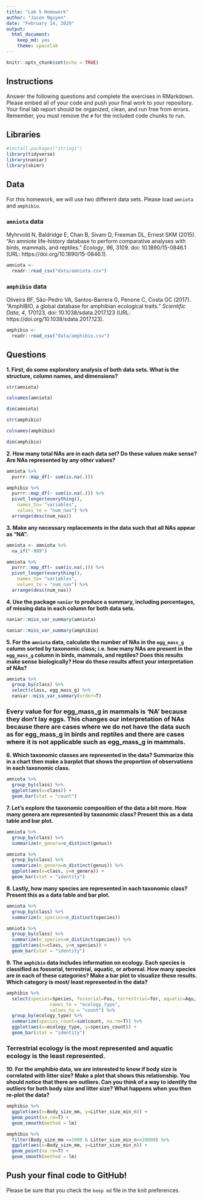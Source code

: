 ```yaml
---
title: "Lab 5 Homework"
author: "Jason Nguyen"
date: "February 14, 2020"
output:
  html_document: 
    keep_md: yes
    theme: spacelab
---
```


```r
knitr::opts_chunk$set(echo = TRUE)
```

## Instructions
Answer the following questions and complete the exercises in RMarkdown. Please embed all of your code and push your final work to your repository. Your final lab report should be organized, clean, and run free from errors. Remember, you must remove the `#` for the included code chunks to run.  

## Libraries
```r
#install.packages("stringi")
library(tidyverse)
library(naniar)
library(skimr)
```

## Data
For this homework, we will use two different data sets. Please load `amniota` and `amphibio`.  

### `amniota` data
Myhrvold N, Baldridge E, Chan B, Sivam D, Freeman DL, Ernest SKM (2015). “An amniote life-history
database to perform comparative analyses with birds, mammals, and reptiles.” _Ecology_, *96*, 3109.
doi: 10.1890/15-0846.1 (URL: https://doi.org/10.1890/15-0846.1).
```r
amniota <- 
  readr::read_csv("data/amniota.csv")
```

### `amphibio` data
Oliveira BF, São-Pedro VA, Santos-Barrera G, Penone C, Costa GC (2017). “AmphiBIO, a global database
for amphibian ecological traits.” _Scientific Data_, *4*, 170123. doi: 10.1038/sdata.2017.123 (URL:
https://doi.org/10.1038/sdata.2017.123).
```r
amphibio <- 
  readr::read_csv("data/amphibio.csv")
```

## Questions  
**1. First, do some exploratory analysis of both data sets. What is the structure, column names, and dimensions?**  
```r
str(amniota)
```

```r
colnames(amniota)
```

```r
dim(amniota)
```

```r
str(amphibio)
```

```r
colnames(amphibio)
```

```r
dim(amphibio)
```

**2. How many total NAs are in each data set? Do these values make sense? Are NAs represented by any other values?**   
```r
amniota %>%
  purrr::map_df(~ sum(is.na(.)))
```
```r
amphibio %>%
  purrr::map_df(~ sum(is.na(.))) %>% 
  pivot_longer(everything(),
    names_to= "variables",
    values_to = "num_nas") %>% 
  arrange(desc(num_nas))
```

**3. Make any necessary replacements in the data such that all NAs appear as "NA".**   
```r
amniota <- amniota %>%
  na_if("-999")
```

```r
amniota %>%
  purrr::map_df(~ sum(is.na(.))) %>%
  pivot_longer(everything(),
    names_to= "variables",
    values_to = "num_nas") %>% 
  arrange(desc(num_nas))
```

**4. Use the package `naniar` to produce a summary, including percentages, of missing data in each column for both data sets.**  
```r
naniar::miss_var_summary(amniota)
```
```r
naniar::miss_var_summary(amphibio)
```

**5. For the `amniota` data, calculate the number of NAs in the `egg_mass_g` column sorted by taxonomic class; i.e. how many NAs are present in the `egg_mass_g` column in birds, mammals, and reptiles? Does this results make sense biologically? How do these results affect your interpretation of NAs?**  

```r
amniota %>%
  group_by(class) %>% 
  select(class, egg_mass_g) %>% 
  naniar::miss_var_summary(order=T)
```
### Every value for for egg_mass_g in mammals is 'NA' because they don't lay eggs. This changes our interpretation of NAs because there are cases where we do not have the data such as for egg_mass_g in birds and reptiles and there are cases where it is not applicable such as egg_mass_g in mammals.

**6. Which taxonomic classes are represented in the data? Summarize this in a chart then make a barplot that shows the proportion of observations in each taxonomic class.**
```r
amniota %>% 
  group_by(class) %>% 
  ggplot(aes(x=class)) +
  geom_bar(stat = "count")
```
  
**7. Let's explore the taxonomic composition of the data a bit more. How many genera are represented by taxonomic class? Present this as a data table and bar plot.**
```r
amniota %>%
  group_by(class) %>%
  summarize(n_genera=n_distinct(genus))
```


```r
amniota %>%
  group_by(class) %>%
  summarize(n_genera=n_distinct(genus)) %>% 
  ggplot(aes(x=class, y=n_genera)) +
  geom_bar(stat = "identity")
```

**8. Lastly, how many species are represented in each taxonomic class? Present this as a data table and bar plot.**
```r
amniota %>%
  group_by(class) %>%
  summarize(n_species=n_distinct(species))
```


```r
amniota %>%
  group_by(class) %>%
  summarize(n_species=n_distinct(species)) %>% 
  ggplot(aes(x=class, y=n_species)) +
  geom_bar(stat = "identity")
```

**9. The `amphibio` data includes information on ecology. Each species is classified as fossorial, terrestrial, aquatic, or arboreal. How many species are in each of these categories? Make a bar plot to visualize these results. Which category is most/ least represented in the data?**
```r
amphibio %>% 
  select(species=Species, fossorial=Fos, terrestrial=Ter, aquatic=Aqu, arboreal=Arb) %>%   pivot_longer(-species,
                names_to = "ecology_type",
                values_to = "count") %>% 
  group_by(ecology_type) %>% 
  summarize(species_count=sum(count, na.rm=T)) %>% 
  ggplot(aes(x=ecology_type, y=species_count)) +
  geom_bar(stat = "identity")
```
### Terrestrial ecology is the most represented and aquatic ecology is the least represented.

**10. For the amphibio data, we are interested to know if body size is correlated with litter size? Make a plot that shows this relationship. You should notice that there are outliers. Can you think of a way to identify the outliers for both body size and litter size? What happens when you then re-plot the data?**
```r
amphibio %>%
  ggplot(aes(x=Body_size_mm, y=Litter_size_min_n)) +
  geom_point(na.rm=T) +
  geom_smooth(method = lm)
```
```r
amphibio %>%
  filter(Body_size_mm <=1000 & Litter_size_min_n<=20000) %>% 
  ggplot(aes(x=Body_size_mm, y=Litter_size_min_n)) +
  geom_point(na.rm=T) +
  geom_smooth(method = lm)
```


## Push your final code to GitHub!
Please be sure that you check the `keep md` file in the knit preferences. 